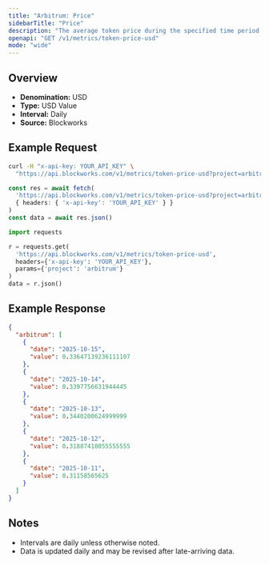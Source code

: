 ```yaml
---
title: "Arbitrum: Price"
sidebarTitle: "Price"
description: "The average token price during the specified time period for the native asset of that chain."
openapi: "GET /v1/metrics/token-price-usd"
mode: "wide"
---
```


## Overview

- **Denomination:** USD
- **Type:** USD Value
- **Interval:** Daily
- **Source:** Blockworks

## Example Request

<CodeGroup>

```bash cURL
curl -H "x-api-key: YOUR_API_KEY" \
  "https://api.blockworks.com/v1/metrics/token-price-usd?project=arbitrum"
```

```typescript TypeScript
const res = await fetch(
  'https://api.blockworks.com/v1/metrics/token-price-usd?project=arbitrum',
  { headers: { 'x-api-key': 'YOUR_API_KEY' } }
)
const data = await res.json()
```

```python Python
import requests

r = requests.get(
  'https://api.blockworks.com/v1/metrics/token-price-usd',
  headers={'x-api-key': 'YOUR_API_KEY'},
  params={'project': 'arbitrum'}
)
data = r.json()
```

</CodeGroup>

## Example Response

```json
{
  "arbitrum": [
    {
      "date": "2025-10-15",
      "value": 0.33647139236111107
    },
    {
      "date": "2025-10-14",
      "value": 0.3397756631944445
    },
    {
      "date": "2025-10-13",
      "value": 0.3440200624999999
    },
    {
      "date": "2025-10-12",
      "value": 0.31887418055555555
    },
    {
      "date": "2025-10-11",
      "value": 0.31158565625
    }
  ]
}
```

## Notes
- Intervals are daily unless otherwise noted.
- Data is updated daily and may be revised after late-arriving data.